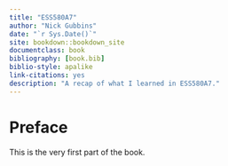 ```yaml
--- 
title: "ESS580A7"
author: "Nick Gubbins"
date: "`r Sys.Date()`"
site: bookdown::bookdown_site
documentclass: book
bibliography: [book.bib]
biblio-style: apalike
link-citations: yes
description: "A recap of what I learned in ESS580A7."
---
```


# Preface {-}

This is the very first part of the book.
